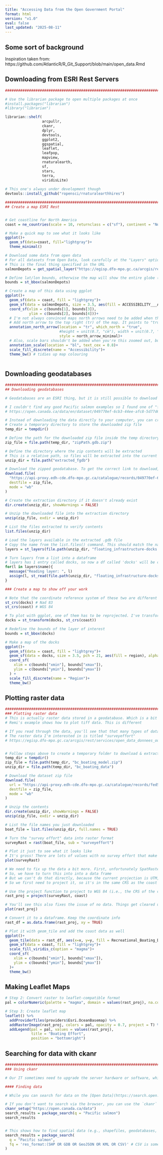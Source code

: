 ```yaml
---
title: "Accessing Data from the Open Government Portal"
format: html
version: "v1.0"
eval: false
last_updated: "2025-08-11"
---
```


## Some sort of background
Inspiration taken from: https://github.com/AtlanticR/R_Git_Support/blob/main/open_data.Rmd



## Downloading from ESRI Rest Servers

```r

################################################################################

# Use the librarian package to open multiple packages at once
#install.packages("librarian")
#library("librarian")

librarian::shelf(
                 arcpullr,
                 ckanr,
                 dplyr,
                 devtools,
                 ggplot2,
                 ggspatial,
                 leaflet,
                 leafpop,
                 mapview,
                 rnaturalearth,
                 sf,
                 stars,
                 terra,
                 viridisLite)
                  
# This one's always under development though
devtools::install_github("ropensci/rnaturalearthhires")
```


```r
################################################################################
## Create a map ESRI Rest


# Get coastline for North America 
coast = ne_countries(scale = 10, returnclass = c("sf"), continent = "North America") 

# Make a quick map to see what it looks like
ggplot()+
  geom_sf(data=coast, fill="lightgray")+
  theme_minimal()

# Download some data from open data
# For all datasets from Open Data, look carefully at the "Layers" option. For this, 0 means English, and 1 means French
# This is the final thing specified in the URL
salmonDepots = get_spatial_layer("https://egisp.dfo-mpo.gc.ca/arcgis/rest/services/open_data_donnees_ouvertes/pacific_recreational_fishery_salmon_head_depots/MapServer/0")

# Define lat/lon bounds, otherwise the map will show the entire globe (see map above)
bounds = st_bbox(salmonDepots)

# Create a map of this data using ggplot
ggplot()+
  geom_sf(data = coast, fill = "lightgrey")+
  geom_sf(data = salmonDepots, size = 3.5, aes(fill = ACCESSIBILITY___ACCESSIBILITÉ), pch = 21, alpha = 0.85)+
  coord_sf(xlim = c(bounds[1], bounds[3]), 
           ylim = c(bounds[2], bounds[4]))+
  # I'm not always convinced maps north arrows need to be added when the lat/lon is specified but some people insist!
  # Add north arrow to the top right (tr) of the map. It points to "true north", not magnetic north
  annotation_north_arrow(location = "tr", which_north = "true",
                         #height = unit(0.7, "cm"), width = unit(0.7, "cm"),
                         style = north_arrow_minimal)+
  # Also, scale bars shouldn't be added when you're this zoomed out, but here's how to add one anyone:
  annotation_scale(location = "bl", text_cex = 0.8)+
  scale_fill_discrete(name = "Accessibility")+
  theme_bw() # tidies up map colouring
  
```

## Downloading geodatabases
``` r

################################################################################
## Downloading geodatabases 

# Geodatabases are an ESRI thing, but it is still possible to download and extract the data with R!

# I couldn't find any good Pacific salmon examples so I found one of "floating infrastructure"
# https://open.canada.ca/data/en/dataset/049770ef-6cb3-44ee-afc8-5d77d6200a12/resource/c32dff08-973e-4141-86e8-27839636bc63

# Instead of downloading the data directly to your computer, you can create a temporary directory and download it there
# Create a temporary directory to store the downloaded zip file
temp_dir = tempdir()

# Define the path for the downloaded zip file inside the temp directory
zip_file = file.path(temp_dir, "zipPath.gdb.zip")

# Define the directory where the zip contents will be extracted
# This is a relative path, so files will be extracted into the current working directory
unzip_dir = file.path("extracted_fgdb")

# Download the zipped geodatabase. To get the correct link to download, right click on the "Go to Resource" button, and select "Copy link address"
download.file(
  "https://api-proxy.edh-cde.dfo-mpo.gc.ca/catalogue/records/049770ef-6cb3-44ee-afc8-5d77d6200a12/attachments/floating_infrastructure-docks.gdb.zip",
  destfile = zip_file,
  mode = "wb"
)

# Create the extraction directory if it doesn't already exist
dir.create(unzip_dir, showWarnings = FALSE)

# Unzip the downloaded file into the extraction directory
unzip(zip_file, exdir = unzip_dir)

# List the files extracted to verify contents
list.files(unzip_dir)

# Load the layers available in the extracted .gdb file
# Copy the name from the list.files() command. This should match the name of the gdb from the URL above
layers = st_layers(file.path(unzip_dir, "floating_infrastructure-docks.gdb"))

# Turn layers from a list into a dataframe
# layers has 1 entry called docks, so now a df called 'docks' will be created
for(l in layers$name){
  message("Reading layer: ", l)
  assign(l, st_read(file.path(unzip_dir, "floating_infrastructure-docks.gdb"), layer = l, quiet = TRUE))
}

### Create a map to show off your work

# Note that the coordinate reference system of these two are different
st_crs(docks) # Nad 83
st_crs(coast) # WGS 84

# To plot with ggplot, one of them has to be reprojected. I've transform the docks CRS to match the coast CRS 
docks = st_transform(docks, st_crs(coast))

# Redefine the bounds of the layer of interest
bounds = st_bbox(docks)

# Make a map of the docks
ggplot()+
  geom_sf(data = coast, fill = "lightgrey")+
  geom_sf(data = docks, size = 3.5, pch = 21, aes(fill = region), alpha = 0.65)+
  coord_sf(
    xlim = c(bounds["xmin"], bounds["xmax"]),
    ylim = c(bounds["ymin"], bounds["ymax"])
  ) +
  scale_fill_discrete(name = "Region")+
  theme_bw()

```

## Plotting raster data 
``` r
################################################################################
### Plotting raster data
# This is actually raster data stored in a geodatabase. Which is a bit different to plot
# Remi's example shows how to plot tiff data. This is different

# If you read through the data, you'll see that that many types of data are availble for this (e.g., point data, raster, vector grid) 
# The raster data I'm interested in is titled "surveyeffort"
# https://egisp.dfo-mpo.gc.ca/arcgis/rest/services/open_data_donnees_ouvertes/recreational_vessel_traffic_model_for_british_columbia/MapServer


# Follow steps above to create a temporary folder to download & extract geodatabase info
temp_dir = tempdir()
zip_file = file.path(temp_dir, "bc_boating_model.zip")
unzip_dir = file.path(temp_dir, "bc_boating_data")

# Download the dataset zip file
download.file(
  url = "https://api-proxy.edh-cde.dfo-mpo.gc.ca/catalogue/records/fed5f00f-7b17-4ac2-95d6-f1a73858dac0/attachments/Recreational_Boating_Data_Model.gdb.zip",
  destfile = zip_file,
  mode = "wb"
)

# Unzip the contents
dir.create(unzip_dir, showWarnings = FALSE)
unzip(zip_file, exdir = unzip_dir)

# List the file names you just downloaded 
boat_file = list.files(unzip_dir, full.names = TRUE)

# Turn the "survey effort" data into raster format
surveyRast = rast(boat_file, sub = "surveyeffort")

# Plot it just to see what it looks like
# It's gross! There are lots of values with no survey effort that make everything yucky to look at
plot(surveyRast)

# We need to fix up the data a bit more. First, unfortunately SpatRasters can't directly be plotted with ggplot
# So, we have to turn this into into a data frame
# But we can't do that directly, because the current projection is UTM, which means we'll lose lat/lon info
# So we first need to project it, so it's in the same CRS as the coast layer

# Use the project function to project to WGS 84 (i.e., the CRS of the coast file)
rast_proj = project(surveyRast, coast)

# You'll see this also fixes the issue of no data. Things get cleared up!
plot(rast_proj)

# Convert it to a dataframe. Keep the coordinate info
rast_df = as.data.frame(rast_proj, xy = TRUE) 

# Plot it with geom_tile and add the coast data as well
ggplot()+
  geom_tile(data = rast_df, aes(x=x, y=y, fill = Recreational_Boating_Data_Model)) +
  geom_sf(data = coast, fill = "lightgrey")+
  scale_fill_viridis_c(option = "magma")+
  coord_sf(
    xlim = c(bounds["xmin"], bounds["xmax"]),
    ylim = c(bounds["ymin"], bounds["ymax"])
  )+
  theme_bw()

```

## Making Leaflet Maps
``` r

# Step 2: Convert raster to leaflet-compatible format
pal = colorNumeric(palette = "magma", domain = values(rast_proj), na.color = "transparent")

# Step 3: Create leaflet map
leaflet() %>%
  addProviderTiles(providers$Esri.OceanBasemap) %>%
  addRasterImage(rast_proj, colors = pal, opacity = 0.7, project = T) %>%
  addLegend(pal = pal, values = values(rast_proj),
            title = "Boating Effort",
            position = "bottomright")

```

## Searching for data with ckanr
``` r

################################################################################
### Using ckanr 

# Our IT sometimes need to upgrade the server hardware or software, which can cause the URLs to the data to change (e.g. this part: "https://egisp.dfo-mpo.gc.ca/arcgis/..."), but as far as I know the Universally Unique Identifier (UUID) will persist. We can leverage the [CKAN](https://ckan.org/) API to make our script above more robust. CKAN is a data management system that allows you to publish, share, and find data. The `ckanr` package allows you to interact with CKAN from R. You can use the `ckanr_setup()` function to set up the connection to the Open Data portal (amongst others). 

#### Finding data

# While you can search for data on the [Open Data](https://search.open.canada.ca/data/) portal, it can be cumbersome to find the data you need. The [Open Science Data Portal](https://osdp-psdo.canada.ca/dp/en/search) (OSDP) is actually much better for finding data, searches the same database, and the UUID'd are consistent among the search portals. 

# If you don't want to search via the browser, you can use the `ckanr` package to search for data using the `package_search()` function. You can use the `q` argument to search for data. For example, you can search for "cumulative human impact" to find the data we will use in this example.
ckanr_setup("https://open.canada.ca/data")
search_results = package_search(q = "Pacific salmon")
search_results


# This shows how to find spatial data (e.g., shapefiles, geodatabases, etc.)
search_results = package_search(
  q = "Pacific salmon",
  fq = 'res_format:(SHP OR GDB OR GeoJSON OR KML OR CSV)' # CSV is sometimes spatial (lat/lon), sometimes not
)
```
